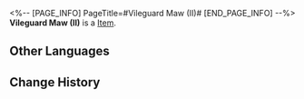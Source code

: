 <%-- [PAGE_INFO]
PageTitle=#Vileguard Maw (II)#
[END_PAGE_INFO] --%>
{{Item Infobox
|id          = 252401
|image       = Item Vileguard Maw (II).png{{subst:void|<!--$UPLOAD:<<SpriteOutput/Quest/PlanetFes/SwapCardPic/SwapCardPiece/3004_2.png>-<Item Vileguard Maw (II).png>-<Item Icons>>-->}}
|type        = 
|invCategory = 
|rarity      = 5
|effect      = 
|description = Complete a Memory Card set to gain buffs.
}}
{{Description|The trailblazing memories deep in your mind will provide inspiration to the game once you recall it in full.}}
'''Vileguard Maw (II)''' is a [[Item]].

==Other Languages==
{{Other Languages
|en   = Vileguard Maw (II)
|zhs  = 镇恶门-Ⅱ
|zht  = 鎮惡門-Ⅱ
|ja   = 鎮悪門-II
|ko   = 진악문-Ⅱ
|es   = Puerta que contiene al mal&nbsp;II
|fr   = Porte du mal (II)
|ru   = Врата усмирения зла II
|th   = ประตูปราบปีศาจ II
|vi   = Trấn Ác Môn-II
|de   = Tor gegen das Böse (II)
|id   = Vileguard Maw II
|pt   = Portão que Subjuga o Mal (II)
}}

==Change History==
{{Change History|3.2}}